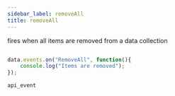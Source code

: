 ```yaml
---
sidebar_label: removeAll
title: removeAll
---
```



          


<Short>
 fires when all items are removed from a data collection
	

</Short>






~~~js

data.events.on("RemoveAll", function(){
	console.log("Items are removed");
});


~~~
	api_event

<Descr>





</Descr>

